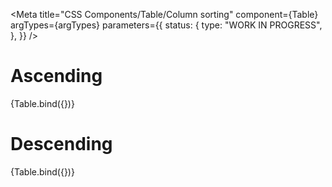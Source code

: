 
<Meta
  title="CSS Components/Table/Column sorting"
  component={Table}
  argTypes={argTypes}
  parameters={{
    status: {
      type: "WORK IN PROGRESS",
    },
  }}
/>

# Ascending

<Canvas>
  <Story
    name="Ascending sorting"
    args={{
      description: "Table with titles in ascending order.",
      rows: [
        ["Title value 1", "Text value 1"],
        ["Title value 2", "Text value 2"],
        ["Title value 3", "Text value 3"],
        ["Title value 4", "Text value 4"],
      ],
      columns: [{ label: "Title", sortable: true, sortDirection: "ASC" }, { label: "Text" }],
    }}
  >
    {Table.bind({})}
  </Story>
</Canvas>

# Descending

<Canvas>
  <Story
    name="Descending sorting"
    args={{
      description: "Table with titles in descending order.",
      rows: [
        ["Title value 1", "Text value 1"],
        ["Title value 2", "Text value 2"],
        ["Title value 3", "Text value 3"],
        ["Title value 4", "Text value 4"],
      ],
      columns: [{ label: "Title", sortable: true, sortDirection: "DESC" }, { label: "Text" }],
    }}
  >
    {Table.bind({})}
  </Story>
</Canvas>
